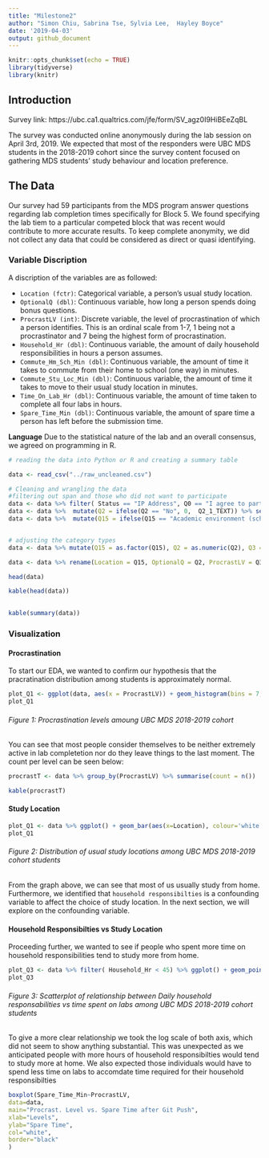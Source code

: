 ```yaml
---
title: "Milestone2"
author: "Simon Chiu, Sabrina Tse, Sylvia Lee,  Hayley Boyce"
date: '2019-04-03'
output: github_document
---
```


```r
knitr::opts_chunk$set(echo = TRUE)
library(tidyverse)
library(knitr)
```


## Introduction
Survey link: https://ubc.ca1.qualtrics.com/jfe/form/SV_agz0I9HiBEeZqBL


The survey was conducted online anonymously during the lab session on April 3rd, 2019. We expected that most of the responders were UBC MDS students in the 2018-2019 cohort since the survey content focused on gathering MDS students' study behaviour and location preference.

## The Data 

Our survey had 59 participants from the MDS program answer questions regarding lab completion times specifically for Block 5. We found specifying the lab tiem to a particular competed block that was recent would contribute to more accurate results.  To keep complete anonymity, we did not collect any data that could be considered as direct or quasi identifying. 

### Variable Discription

A discription of the variables are as followed: 

* `Location (fctr)`: Categorical variable, a person's usual study location.  
* `OptionalQ (dbl)`: Continuous variable, how long a person spends doing bonus questions.    
* `ProcrastLV (int)`: Discrete variable, the level of procrastination of which a person identifies. This is an ordinal scale from 1-7, 1 being not a procrastinator and 7 being the highest form of procrastination.
* `Household_Hr (dbl)`: Continuous variable, the amount of daily household responsibilities in hours a person assumes.   
* `Commute_Hm_Sch_Min (dbl)`: Continuous variable, the amount of time it takes to commute from their home to school (one way) in minutes.  
* `Commute_Stu_Loc_Min (dbl)`:  Continuous variable, the amount of time it takes to move to their usual study location in minutes.  
* `Time_On_Lab_Hr (dbl)`:  Continuous variable, the amount of time taken to complete all four labs in hours.   
* `Spare_Time_Min (dbl)`:  Continuous variable, the amount of spare time a person has left before the submission time.   


**Language**
 Due to the statistical nature of the lab and an overall consensus, we agreed on programming in R.
 

```r
# reading the data into Python or R and creating a summary table

data <- read_csv("../raw_uncleaned.csv")
```

```r
# Cleaning and wrangling the data
#filtering out span and those who did not want to participate
data <- data %>% filter( Status == "IP Address", Q0 == "I agree to participate" ) %>% select(Q15, Q2, Q2_1_TEXT, Q3, Q4,Q16, Q11, Q5, Q18)
data <- data %>%  mutate(Q2 = ifelse(Q2 == "No", 0,  Q2_1_TEXT)) %>% select(-Q2_1_TEXT)
data <- data %>%  mutate(Q15 = ifelse(Q15 == "Academic environment (school libraries, lounges, classrooms)", "Academic",  Q15)) 


# adjusting the category types 
data <- data %>% mutate(Q15 = as.factor(Q15), Q2 = as.numeric(Q2), Q3 = as.integer(Q3),  Q4 = as.numeric(Q4),  Q16 = as.numeric(Q16),  Q11 = as.numeric(Q11), Q5 = as.numeric(Q5), Q18= as.numeric(Q18) )

data <- data %>% rename(Location = Q15, OptionalQ = Q2, ProcrastLV = Q3,  Household_Hr = Q4,  Commute_Hm_Sch_Min = Q16,  Commute_Stu_Loc_Min = Q11, Time_On_Lab_Hr = Q5, Spare_Time_Min= Q18 ) 

```

```r
head(data)
```

```r
kable(head(data))
  
```



```r
kable(summary(data))
```


### Visualization

#### Procrastination 

To start our EDA, we wanted to confirm our hypothesis that the pracratination distribution among students is approximately normal. 
```r

plot_Q1 <- ggplot(data, aes(x = ProcrastLV)) + geom_histogram(bins = 7, colour='white', fill = "#51B1D9")  + theme_bw() + labs(x= "Level of Procrastination", y = "Frequency", title = "Distribution of Procrastination levels Among MDS Students") + scale_x_continuous(breaks = seq(1, 7, len = 7) )
plot_Q1

```

###### Figure 1: Procrastination levels amoung UBC MDS 2018-2019 cohort 
 
 You can see that most people consider themselves to be neither extremely active in lab completetion nor do they leave things to the last moment. The count per level can be seen below: 
 
```r
procrastT <- data %>% group_by(ProcrastLV) %>% summarise(count = n())

kable(procrastT)
```
 

#### Study Location

```r

plot_Q1 <- data %>% ggplot() + geom_bar(aes(x=Location), colour='white', fill = "#082042") +theme_bw() + labs(x= "Location", y = "Quantity of MDS Students", title = "Amount of MDS Students usual Study Location") 
plot_Q1

```

###### Figure 2: Distribution of usual study locations among UBC MDS 2018-2019 cohort students

From the graph above, we can see that most of us usually study from home. Furthermore, we identified that `household responsibilties` is a confounding variable to affect the choice of study location. In the next section, we will explore on the confounding variable.

#### Household Responsibilties vs Study Location

Proceeding further, we wanted to see if people who spent more time on household responsibilities tend to study more from home. 
```r
plot_Q3 <- data %>% filter( Household_Hr < 45) %>% ggplot() + geom_point(aes(x = log(Household_Hr), y= log(Time_On_Lab_Hr), colour = Location), size = 2)  +theme_bw() + labs(x= "Daily Household Responsibilities (log(hours))", y = "Time Spent on the Labs (log(hours))", title = "Relationship Between Time Spent on Labs versus Household Responsibilities ") + scale_color_manual(values  = c("#51B1D9", "#082042", "#BFA057"))
plot_Q3

```

###### Figure 3: Scatterplot of relationship between Daily household responsabilities vs time spent on labs  among UBC MDS 2018-2019 cohort students

To give a more clear relationship we took the log scale of both axis, which did not seem to show anything substantial. This was unexpected as we anticipated people with more hours of household responsibilties would tend to study more at home. We also expected those individuals would have to spend less time on labs to accomdate time required for their household responsibilties

```r

boxplot(Spare_Time_Min~ProcrastLV,
data=data,
main="Procrast. Level vs. Spare Time after Git Push",
xlab="Levels",
ylab="Spare Time",
col="white",
border="black"
)

```

